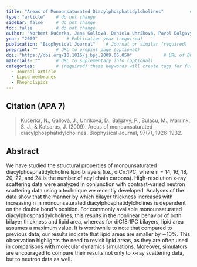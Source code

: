 ```yaml
---
title: "Areas of Monounsaturated Diacylphosphatidylcholines"          # Paper title (required)
type: "article"    # do not change
sidebar: false     # do not change
toc: false         # do not change
author: "Norbert Kučerka, Jana Gallová, Daniela Uhríková, Pavol Balgavý, Monica Bulacu, Siewert-Jan Marrink, and John Katsaras"         # Paper authors (required)
year: "2009"           # Publication year (required)
publication: "Biophysical Journal"    # Journal or similar (required)
preprint: ""       # URL to prepint page (optional)  
doi: "https://doi.org/10.1016/j.bpj.2009.06.050"            # URL of DOI (required)  
materials: ""      # URL to suplementary info (optional)
categories:        # (required) these keywords will create tags for further filtering. 
  - Journal article
  - Lipid membranes
  - Phopholipids
---
```


<!-- 
The info below is just an example. 

Both fields are required and they have to be replaced with the respective info for each paper. 

Please notice the `> ` symbol before the citation, it gives it additional styling.  
-->

## Citation (APA 7)      

> Kučerka, N., Gallová, J., Uhríková, D., Balgavý, P., Bulacu, M., Marrink, S. J., & Katsaras, J. (2009). Areas of monounsaturated diacylphosphatidylcholines. Biophysical Journal, 97(7), 1926-1932.

## Abstract

We have studied the structural properties of monounsaturated diacylphosphatidylcholine lipid bilayers (i.e., diCn:1PC, where n = 14, 16, 18, 20, 22, and 24 is the number of acyl chain carbons). High-resolution x-ray scattering data were analyzed in conjunction with contrast-varied neutron scattering data using a technique we recently developed. Analyses of the data show that the manner by which bilayer thickness increases with increasing n in monounsaturated diacylphosphatidylcholines is dependent on the double bond's position. For commonly available monounsaturated diacylphosphatidylcholines, this results in the nonlinear behavior of both bilayer thickness and lipid area, whereas for diC18:1PC bilayers, lipid area assumes a maximum value. It is worthwhile to note that compared to previous data, our results indicate that lipid areas are smaller by ∼10%. This observation highlights the need to revisit lipid areas, as they are often used in comparisons with molecular dynamics simulations. Moreover, simulators are encouraged to compare their results not only to x-ray scattering data, but to neutron data as well.